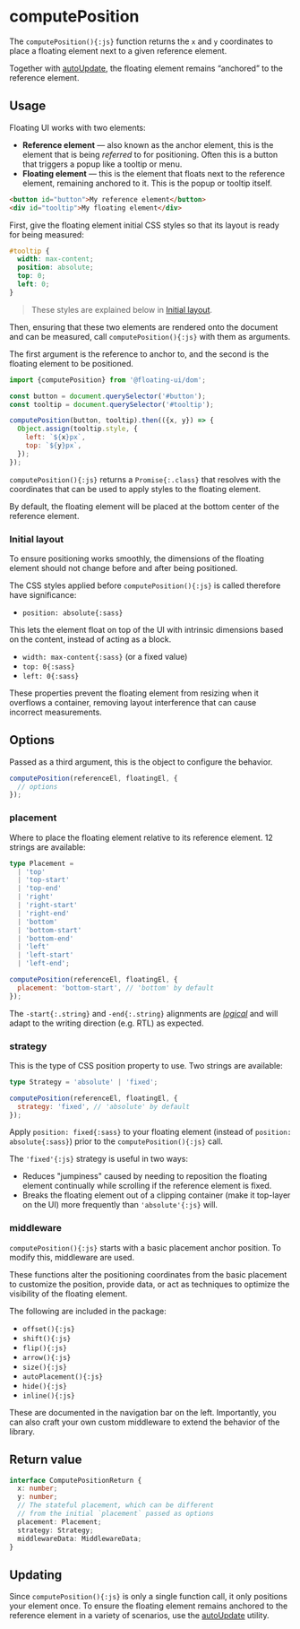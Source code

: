 # computePosition

The `computePosition(){:js}` function returns the `x` and `y`
coordinates to place a floating element next to a given reference
element.

Together with [autoUpdate](/docs/autoUpdate), the floating
element remains “anchored” to the reference element.

## Usage

Floating UI works with two elements:

- **Reference element** — also known as the anchor element, this
  is the element that is being _referred_ to for positioning.
  Often this is a button that triggers a popup like a tooltip or
  menu.
- **Floating element** — this is the element that floats next to
  the reference element, remaining anchored to it. This is the
  popup or tooltip itself.

```html
<button id="button">My reference element</button>
<div id="tooltip">My floating element</div>
```

First, give the floating element initial CSS styles so that its
layout is ready for being measured:

```css
#tooltip {
  width: max-content;
  position: absolute;
  top: 0;
  left: 0;
}
```

> These styles are explained below in
> [Initial layout](/docs/computePosition#initial-layout).

Then, ensuring that these two elements are rendered onto the
document and can be measured, call `computePosition(){:js}` with
them as arguments.

The first argument is the reference to anchor to, and the second
is the floating element to be positioned.

```js /button/ /tooltip/
import {computePosition} from '@floating-ui/dom';

const button = document.querySelector('#button');
const tooltip = document.querySelector('#tooltip');

computePosition(button, tooltip).then(({x, y}) => {
  Object.assign(tooltip.style, {
    left: `${x}px`,
    top: `${y}px`,
  });
});
```

`computePosition(){:js}` returns a `Promise{:.class}` that
resolves with the coordinates that can be used to apply styles to
the floating element.

By default, the floating element will be placed at the bottom
center of the reference element.

### Initial layout

To ensure positioning works smoothly, the dimensions of the
floating element should not change before and after being
positioned.

The CSS styles applied before `computePosition(){:js}` is called
therefore have significance:

- `position: absolute{:sass}`

This lets the element float on top of the UI with intrinsic
dimensions based on the content, instead of acting as a block.

- `width: max-content{:sass}` (or a fixed value)
- `top: 0{:sass}`
- `left: 0{:sass}`

These properties prevent the floating element from resizing when
it overflows a container, removing layout interference that can
cause incorrect measurements.

## Options

Passed as a third argument, this is the object to configure the
behavior.

```js
computePosition(referenceEl, floatingEl, {
  // options
});
```

### placement

Where to place the floating element relative to its reference
element. 12 strings are available:

```ts
type Placement =
  | 'top'
  | 'top-start'
  | 'top-end'
  | 'right'
  | 'right-start'
  | 'right-end'
  | 'bottom'
  | 'bottom-start'
  | 'bottom-end'
  | 'left'
  | 'left-start'
  | 'left-end';
```

```js
computePosition(referenceEl, floatingEl, {
  placement: 'bottom-start', // 'bottom' by default
});
```

The `-start{:.string}` and `-end{:.string}` alignments are
[_logical_](https://developer.mozilla.org/en-US/docs/Web/CSS/CSS_Logical_Properties)
and will adapt to the writing direction (e.g. RTL) as expected.

### strategy

This is the type of CSS position property to use. Two strings are
available:

```ts
type Strategy = 'absolute' | 'fixed';
```

```js
computePosition(referenceEl, floatingEl, {
  strategy: 'fixed', // 'absolute' by default
});
```

Apply `position: fixed{:sass}` to your floating element (instead
of `position: absolute{:sass}`) prior to the
`computePosition(){:js}` call.

The `'fixed'{:js}` strategy is useful in two ways:

- Reduces "jumpiness" caused by needing to reposition the
  floating element continually while scrolling if the reference
  element is fixed.
- Breaks the floating element out of a clipping container (make
  it top-layer on the UI) more frequently than `'absolute'{:js}`
  will.

### middleware

`computePosition(){:js}` starts with a basic placement anchor
position. To modify this, middleware are used.

These functions alter the positioning coordinates from the basic
placement to customize the position, provide data, or act as
techniques to optimize the visibility of the floating element.

The following are included in the package:

- `offset(){:js}`
- `shift(){:js}`
- `flip(){:js}`
- `arrow(){:js}`
- `size(){:js}`
- `autoPlacement(){:js}`
- `hide(){:js}`
- `inline(){:js}`

These are documented in the navigation bar on the left.
Importantly, you can also craft your own custom middleware to
extend the behavior of the library.

## Return value

```ts
interface ComputePositionReturn {
  x: number;
  y: number;
  // The stateful placement, which can be different
  // from the initial `placement` passed as options
  placement: Placement;
  strategy: Strategy;
  middlewareData: MiddlewareData;
}
```

## Updating

Since `computePosition(){:js}` is only a single function call, it
only positions your element once. To ensure the floating element
remains anchored to the reference element in a variety of
scenarios, use the [autoUpdate](/docs/autoUpdate) utility.
